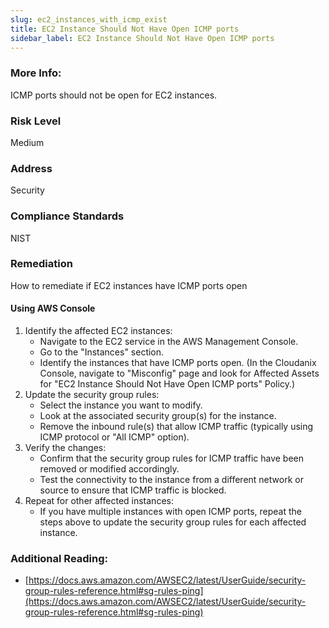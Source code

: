 ```yaml
---
slug: ec2_instances_with_icmp_exist
title: EC2 Instance Should Not Have Open ICMP ports
sidebar_label: EC2 Instance Should Not Have Open ICMP ports
---
```


### More Info:

ICMP ports should not be open for EC2 instances.

### Risk Level

Medium

### Address

Security

### Compliance Standards

NIST

### Remediation

How to remediate if EC2 instances have ICMP ports open

#### Using AWS Console

1. Identify the affected EC2 instances:
   - Navigate to the EC2 service in the AWS Management Console.
   - Go to the "Instances" section.
   - Identify the instances that have ICMP ports open.
     (In the Cloudanix Console, navigate to "Misconfig" page and look for Affected Assets for "EC2 Instance Should Not Have Open ICMP ports" Policy.)
2. Update the security group rules:
   - Select the instance you want to modify.
   - Look at the associated security group(s) for the instance.
   - Remove the inbound rule(s) that allow ICMP traffic (typically using ICMP protocol or "All ICMP" option).
3. Verify the changes:
   - Confirm that the security group rules for ICMP traffic have been removed or modified accordingly.
   - Test the connectivity to the instance from a different network or source to ensure that ICMP traffic is blocked.
4. Repeat for other affected instances:
   - If you have multiple instances with open ICMP ports, repeat the steps above to update the security group rules for each affected instance.

### Additional Reading:

- [https://docs.aws.amazon.com/AWSEC2/latest/UserGuide/security-group-rules-reference.html#sg-rules-ping](https://docs.aws.amazon.com/AWSEC2/latest/UserGuide/security-group-rules-reference.html#sg-rules-ping) 

